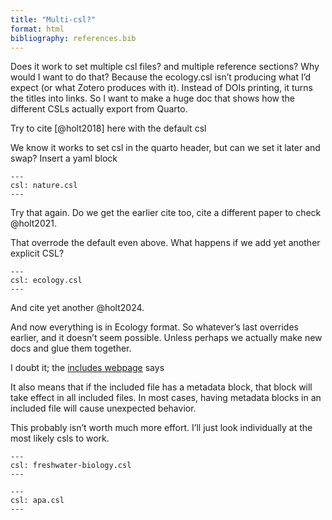 ```yaml
---
title: "Multi-csl?"
format: html
bibliography: references.bib
---
```


Does it work to set multiple csl files? and multiple reference sections? Why would I want to do that? Because the ecology.csl isn't producing what I'd expect (or what Zotero produces with it). Instead of DOIs printing, it turns the titles into links. So I want to make a huge doc that shows how the different CSLs actually export from Quarto.

Try to cite [@holt2018] here with the default csl

::: {#refs-default}
:::

We know it works to set csl in the quarto header, but can we set it later and swap? Insert a yaml block

```
---
csl: nature.csl
---
```

Try that again. Do we get the earlier cite too, cite a different paper to check @holt2021.

::: {#refs-nature}
:::

That overrode the default even above. What happens if we add yet another explicit CSL?

```
---
csl: ecology.csl
---
```

And cite yet another @holt2024.

::: {#refs-ecology}
:::

And now everything is in Ecology format. So whatever's last overrides earlier, and it doesn't seem possible. Unless perhaps we actually make new docs and glue them together.

I doubt it; the [includes webpage](https://quarto.org/docs/authoring/includes.html) says

<div>

It also means that if the included file has a metadata block, that block will take effect in all included files. In most cases, having metadata blocks in an included file will cause unexpected behavior.

</div>

This probably isn't worth much more effort. I'll just look individually at the most likely csls to work.

```
---
csl: freshwater-biology.csl
---
```

::: {#refs-fwb}
:::

```
---
csl: apa.csl
---
```

::: {#refs-apa}
:::
